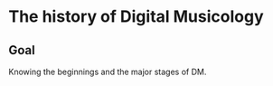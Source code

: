 # The history of Digital Musicology

::: {.callout-note}
# Goal
Knowing the beginnings and the major stages of DM.
:::

